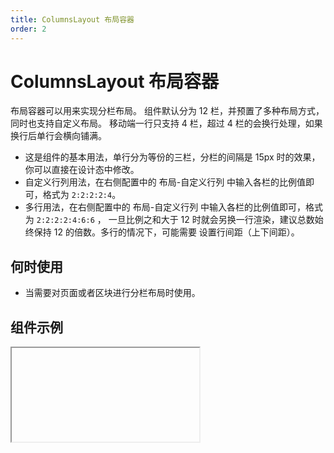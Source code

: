```yaml
---
title: ColumnsLayout 布局容器
order: 2
---
```


# ColumnsLayout 布局容器
布局容器可以用来实现分栏布局。 组件默认分为 12 栏，并预置了多种布局方式，同时也支持自定义布局。 移动端一行只支持 4 栏，超过 4 栏的会换行处理，如果换行后单行会横向铺满。

- 这是组件的基本用法，单行分为等份的三栏，分栏的间隔是 15px 时的效果，你可以直接在设计态中修改。
- 自定义行列用法，在右侧配置中的 布局-自定义行列 中输入各栏的比例值即可，格式为 `2:2:2:2:4`。
- 多行用法，在右侧配置中的 布局-自定义行列 中输入各栏的比例值即可，格式为 `2:2:2:2:4:6:6` ，
  一旦比例之和大于 12 时就会另换一行渲染，建议总数始终保持 12 的倍数。多行的情况下，可能需要
  设置行间距（上下间距）。

## 何时使用
- 当需要对页面或者区块进行分栏布局时使用。


## 组件示例


<Iframe url="https://www.aliwork.com/developer/columns-layout-v2?isRenderNav=false" />

## 组件属性


<AttrTable
  dataSource={[
    {
      code: 'layout',
      type: 'string',
      default: `'6:6'`,
      desc: '分栏配置，每行分为几栏，每一栏分别占几格',
    },
    {
      code: 'columnGap',
      type: 'number',
      default: '0',
      desc: '设置分栏相邻列之间的间距',
    },
    {
      code: 'rowGap',
      type: 'number',
      default: '0',
      desc: '在多行分栏的场景下，设置分栏相邻行之间的间距',
    },
    {
      code: 'display',
      type: `'VERTICAL' | 'HORIZONTAL'`,
      default: `'VERTICAL'`,
      desc: '手机端的分栏排列方式',
    },
    {
      code: 'mobileRowGap',
      type: 'string',
      default: `'16px'`,
      desc: '手机端的垂直布局时的行间距',
    }
  ]}
/>
